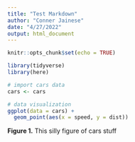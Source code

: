 ```yaml
---
title: "Test Markdown"
author: "Conner Jainese"
date: "4/27/2022"
output: html_document
---
```


```r
knitr::opts_chunk$set(echo = TRUE)

library(tidyverse)
library(here)

```



```r
# import cars data 
cars <- cars

```

```r
# data visualization
ggplot(data = cars) +
  geom_point(aes(x = speed, y = dist))

```

**Figure 1.** This silly figure of cars stuff





